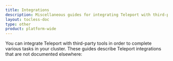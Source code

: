 ```yaml
---
title: Integrations
description: Miscellaneous guides for integrating Teleport with third-party tools.
layout: tocless-doc
type: other
product: platform-wide
---
```


You can integrate Teleport with third-party tools in order to complete various
tasks in your cluster. These guides describe Teleport integrations that are not
documented elsewhere:

<DocCardList />
